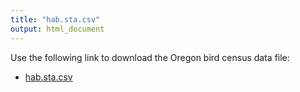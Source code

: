 ```yaml
---
title: "hab.sta.csv"
output: html_document
---
```


Use the following link to download the Oregon bird census data file:

- [hab.sta.csv](/eco_602_634_2020/data/hab.sta.csv)
